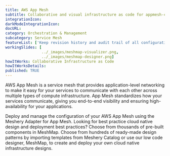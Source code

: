 ```yaml
---
title: AWS App Mesh
subtitle: Collaborative and visual infrastructure as code for appmesh-controller
integrationIcon: 
darkModeIntegrationIcon: 
docURL: 
category: Orchestration & Management
subcategory: Service Mesh
featureList: ['Keep revision history and audit trail of all configuration changes','Use MeshMap&lsquo;s visual designer to explore your App Mesh configuration','Deploy Meshery on your EKS clusters for App Mesh management']
workingSlides: [
				../_images/meshmap-visualizer.png,
				../_images/meshmap-designer.png]
howItWorks: Collaborative Infrastructure as Code
howItWorksDetails: 
published: TRUE
---
```

AWS App Mesh is a service mesh that provides application-level networking to make it easy for your services to communicate with each other across multiple types of compute infrastructure. App Mesh standardizes how your services communicate, giving you end-to-end visibility and ensuring high-availability for your applications.
<p>
    Deploy and manage the configuration of your AWS App Mesh using the Meshery Adapter for App Mesh. Looking for best practice cloud native design and deployment best practices? Choose from thousands of pre-built components in MeshMap. Choose from hundreds of ready-made design patterns by importing templates from Meshery Catalog or use our low code designer, MeshMap, to create and deploy your own cloud native infrastructure designs.
</p>